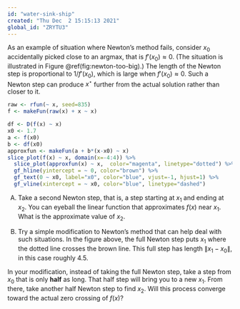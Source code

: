 ```yaml
---
id: "water-sink-ship"
created: "Thu Dec  2 15:15:13 2021"
global_id: "ZRYTU3"
---
```


As an example of situation where Newton's method fails, consider $x_0$ accidentally picked close to an argmax, that is $f'(x_0) \approx 0$.  (The situation is illustrated in Figure \@ref(fig:newton-too-big).) The length of the Newton step is proportional to $1/f'(x_0)$, which is large when $f'(x_0) \approx 0$. Such a Newton step can produce $x^\star$ further from the actual solution rather than closer to it. 

```r
raw <- rfun(~ x, seed=835)
f <- makeFun(raw(x) + x ~ x)

df <- D(f(x) ~ x)
x0 <- 1.7
a <- f(x0)
b <- df(x0)
approxfun <- makeFun(a + b*(x-x0) ~ x)
slice_plot(f(x) ~ x, domain(x=-4:4)) %>%
  slice_plot(approxfun(x) ~ x,  color="magenta", linetype="dotted") %>%
  gf_hline(yintercept = ~ 0, color="brown") %>%
  gf_text(0 ~ x0, label="x0", color="blue", vjust=-1, hjust=1) %>%
  gf_vline(xintercept = ~ x0, color="blue", linetype="dashed")

```

A) Take a second Newton step, that is, a step starting at $x_1$ and ending at $x_2$. You can eyeball the linear function that approximates $f(x)$ near $x_1$. What is the approximate value of $x_2$.

B) Try a simple modification to Newton's method that can help deal with such situations. In the figure above, the full Newton step puts $x_1$ where the dotted line crosses the brown line. This full step has length $\| x_1 - x_0 \|$, in this case roughly 4.5. 

In your modification, instead of taking the full Newton step, take a step from $x_0$ that is only **half** as long. That half step will bring you to a new $x_1$. From there, take another half Newton step to find $x_2$. Will this process converge toward the actual zero crossing of $f(x)$?


